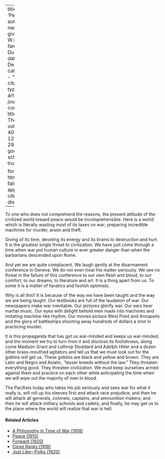 
---
title: 'Peace'
author:
  - name:
      given: W.E.B.
      family: Du Bois
date: Dec. 1933
categories: 
  - ""
citation: 
  type: article-journal
  container-title: The Crisis
  volume: 40
  issue: 12
  page: 292-293
google-scholar: true

format:
  html:
    toc: false
    appendix-cite-as: display
---


To one who does not comprehend the reasons, the present attitude of the civilized world toward peace would be incomprehensible. Here is a world which is literally wasting most of its taxes on war; preparing incredible machines for murder, arson and theft.

 Giving of its time, devoting its energy and its brains to destruction and hurt. It is the greatest single threat to civilization. We have just come through a time when war put human culture in ever greater danger than when the barbarians descended upon Rome.

And yet we are quite complacent. We laugh gently at the disarmament conference in Geneva. We do not even treat the matter seriously. We see no threat in the failure of this conference to our own flesh and blood, to our comfort, to our dreams, to literature and art. It is a thing apart from us. To some it is a matter of fanatics and foolish optimists.

Why is all this? It is because of the way we have been taught and the way we are being taught. Our textbooks are full of the laudation of war. Our newspapers make war inevitable. Our pictures glorify war. Our ears hear martial music. Our eyes with delight behold men made into machines and imitating machine-like rhythm. Our movies picture West Point and Annapolis and the glory of battleships shooting away hundreds of dollars a shot in practicing murder.

It is this propaganda that has got us war-minded and keeps us war-minded; and the moment we try to turn from it and disclose its foolishness, along come Madison Grant and Lothrop Stoddard and Adolph Hitler and a dozen other brass-mouthed agitators and tell us that we must look out for the goblins will get us. These goblins are black and yellow and brown. They are Latin and Negro and Asiatic, "lesser breeds without the law." They threaten everything good. They threaten civilization. We must keep ourselves armed against them and practice on each other while anticipating the time when we will wipe out the majority of men in blood.

The Pacifists today who takes his job seriously and sees war for what it really is, will roll up his sleeves first and attack race prejudice; and then he will attack all generals, colonels, captains, and ammunition makers; and then he will attack military schools and cadets; and finally, he may get us to the place where the world will realize that war is hell.

<!-- Similar articles start here -->
<div  class="clear-wrap"></div>

#### Related Articles

* [A Philosophy in Time of War (1918)](/Volumes/16/04/philosophy_in_time_of_war.html)
* [Peace (1913)](/Volumes/06/01/peace.html)
* [Forward (1920)](/Volumes/20/05/forward.html)
* [Close Ranks (1918)](/Volumes/16/03/close_ranks.html)
* [Just Like---Folks (1920)](/Volumes/19/05/just_like_folks.html)

<!-- Similar articles end here -->